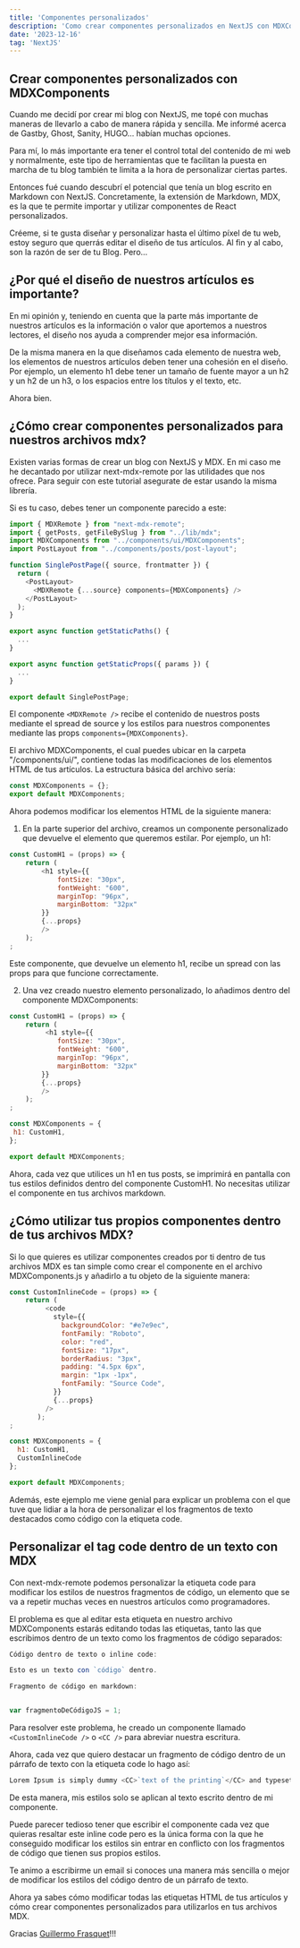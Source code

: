 ```yaml
---
title: 'Componentes personalizados'
description: 'Como crear componentes personalizados en NextJS con MDXComponents'
date: '2023-12-16'
tag: 'NextJS'
---
```

<article>

<h1>Crear componentes personalizados con MDXComponents</h1>

Cuando me decidí por crear mi blog con NextJS, me topé con muchas maneras de llevarlo a cabo de manera rápida y sencilla. Me informé acerca de Gastby, Ghost, Sanity, HUGO… habían muchas opciones.

Para mí, lo más importante era tener el control total del contenido de mi web y normalmente, este tipo de herramientas que te facilitan la puesta en marcha de tu blog también te limita a la hora de personalizar ciertas partes.

Entonces fué cuando descubrí el potencial que tenía un blog escrito en Markdown con NextJS. Concretamente, la extensión de Markdown, MDX, es la que te permite importar y utilizar componentes de React personalizados.

Créeme, si te gusta diseñar y personalizar hasta el último píxel de tu web, estoy seguro que querrás editar el diseño de tus artículos. Al fin y al cabo, son la razón de ser de tu Blog. Pero…

<h2>¿Por qué el diseño de nuestros artículos es importante?</h2>

En mi opinión y, teniendo en cuenta que la parte más importante de nuestros artículos es la información o valor que aportemos a nuestros lectores, el diseño nos ayuda a comprender mejor esa información.

De la misma manera en la que diseñamos cada elemento de nuestra web, los elementos de nuestros artículos deben tener una cohesión en el diseño. Por ejemplo, un elemento h1 debe tener un tamaño de fuente mayor a un h2 y un h2 de un h3, o los espacios entre los títulos y el texto, etc.

Ahora bien.

## ¿Cómo crear componentes personalizados para nuestros archivos mdx?

Existen varias formas de crear un blog con NextJS y MDX. En mi caso me he decantado por utilizar next-mdx-remote por las utilidades que nos ofrece. Para seguir con este tutorial asegurate de estar usando la misma librería.

Si es tu caso, debes tener un componente parecido a este:
```js
import { MDXRemote } from "next-mdx-remote";
import { getPosts, getFileBySlug } from "../lib/mdx";
import MDXComponents from "../components/ui/MDXComponents";
import PostLayout from "../components/posts/post-layout";

function SinglePostPage({ source, frontmatter }) {
  return (
    <PostLayout>
      <MDXRemote {...source} components={MDXComponents} />
    </PostLayout>
  );
}

export async function getStaticPaths() {
  ...
}

export async function getStaticProps({ params }) {
  ...
}

export default SinglePostPage;
```
El componente `<MDXRemote />` recibe el contenido de nuestros posts mediante el spread de source y los estilos para nuestros componentes mediante las props `components={MDXComponents}`.

El archivo MDXComponents, el cual puedes ubicar en la carpeta "/components/ui/", contiene todas las modificaciones de los elementos HTML de tus artículos. La estructura básica del archivo sería:
```js
const MDXComponents = {};
export default MDXComponents;
```
Ahora podemos modificar los elementos HTML de la siguiente manera:

1. En la parte superior del archivo, creamos un componente personalizado que devuelve el elemento que queremos estilar. Por ejemplo, un h1:
```js
const CustomH1 = (props) => {
    return (
        <h1 style={{
            fontSize: "30px",
            fontWeight: "600",
            marginTop: "96px",
            marginBottom: "32px"
        }}
        {...props}
        />
    );
;
```
Este componente, que devuelve un elemento h1, recibe un spread con las props para que funcione correctamente.

2. Una vez creado nuestro elemento personalizado, lo añadimos dentro del componente MDXComponents:
```js
const CustomH1 = (props) => {
    return (
         <h1 style={{
            fontSize: "30px",
            fontWeight: "600",
            marginTop: "96px",
            marginBottom: "32px"
        }}
        {...props}
        />
    );
;

const MDXComponents = {
 h1: CustomH1,
};

export default MDXComponents;
```

Ahora, cada vez que utilices un h1 en tus posts, se imprimirá en pantalla con tus estilos definidos dentro del componente CustomH1. No necesitas utilizar el componente en tus archivos markdown.

<h2>¿Cómo utilizar tus propios componentes dentro de tus archivos MDX?</h2>

Si lo que quieres es utilizar componentes creados por ti dentro de tus archivos MDX es tan simple como crear el componente en el archivo MDXComponents.js y añadirlo a tu objeto de la siguiente manera:

```js
const CustomInlineCode = (props) => {
    return (
         <code
           style={{
             backgroundColor: "#e7e9ec",
             fontFamily: "Roboto",
             color: "red",
             fontSize: "17px",
             borderRadius: "3px",
             padding: "4.5px 6px",
             margin: "1px -1px",
             fontFamily: "Source Code",
           }}
           {...props}
         />
       );
;

const MDXComponents = {
  h1: CustomH1,
  CustomInlineCode
};

export default MDXComponents;
```

Además, este ejemplo me viene genial para explicar un problema con el que tuve que lidiar a la hora de personalizar el los fragmentos de texto destacados como código con la etiqueta code.

<h2>Personalizar el tag code dentro de un texto con MDX</h2>

Con next-mdx-remote podemos personalizar la etiqueta code para modificar los estilos de nuestros fragmentos de código, un elemento que se va a repetir muchas veces en nuestros artículos como programadores.

El problema es que al editar esta etiqueta en nuestro archivo MDXComponents estarás editando todas las etiquetas, tanto las que escribimos dentro de un texto como los fragmentos de código separados:

```js
Código dentro de texto o inline code:

Esto es un texto con `código` dentro.

Fragmento de código en markdown:


var fragmentoDeCódigoJS = 1;
```


Para resolver este problema, he creado un componente llamado `<CustomInlineCode />` o `<CC />` para abreviar nuestra escritura.

Ahora, cada vez que quiero destacar un fragmento de código dentro de un párrafo de texto con la etiqueta code lo hago así:

```js
Lorem Ipsum is simply dummy <CC>`text of the printing`</CC> and typesetting industry.
```
De esta manera, mis estilos solo se aplican al texto escrito dentro de mi componente.

Puede parecer tedioso tener que escribir el componente cada vez que quieras resaltar este inline code pero es la única forma con la que he conseguido modificar los estilos sin entrar en conflicto con los fragmentos de código que tienen sus propios estilos.

Te animo a escribirme un email si conoces una manera más sencilla o mejor de modificar los estilos del código dentro de un párrafo de texto.

Ahora ya sabes cómo modificar todas las etiquetas HTML de tus artículos y cómo crear componentes personalizados para utilizarlos en tus archivos MDX.

Gracias [Guillermo Frasquet](https://guillermofrasquet.com/como-crear-componentes-personalizados-con-mdxcomponents)!!!

</article>